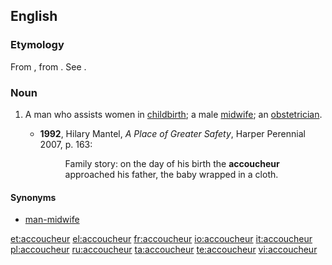 ==English==

===Etymology===
From {{etyl|fr}} {{term|accoucheur|lang=fr}}, from {{term|accoucher}}. See {{term|accouchement}}.

===Noun===
{{en-noun}}

# {{medicine}} A man who assists women in [[childbirth]]; a male [[midwife]]; an [[obstetrician]].
#*'''1992''', Hilary Mantel, ''A Place of Greater Safety'', Harper Perennial 2007, p. 163:
#*:Family story: on the day of his birth the '''accoucheur''' approached his father, the baby wrapped in a cloth.

====Synonyms====
*[[man-midwife]]

[[et:accoucheur]]
[[el:accoucheur]]
[[fr:accoucheur]]
[[io:accoucheur]]
[[it:accoucheur]]
[[pl:accoucheur]]
[[ru:accoucheur]]
[[ta:accoucheur]]
[[te:accoucheur]]
[[vi:accoucheur]]